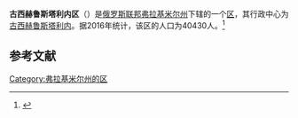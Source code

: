 {{Infobox Settlement
| official_name = 古西赫鲁斯塔利内区
| native_name = Гусь-Хрустальный район
| image_flag =  Flag of Gus-Khrustalny rayon (Vladimirskaya oblast).png 
| image_shield =  Coat of Arms of Gus-hrustalny rayon.gif 
| image_map =  Location of Gus-Khrustalny District (Vladimir Oblast).svg 
| settlement_type = [[区_(苏联)|区]]
| subdivision_type = [[国家|国家]]
| subdivision_type1 = [[州_(俄罗斯)|州]]
| subdivision_name = {{RUS}}
| subdivision_name1 = [[弗拉基米尔州|弗拉基米尔州]]
| seat_type = 行政中心
| seat = [[古西赫鲁斯塔利内|古西赫鲁斯塔利内]]
| population_as_of=2016
| population_footnotes = <ref name=stat />
| population_total = 40430
| timezone = [[莫斯科时间|MSK]]
| utc_offset = +3
}}
'''古西赫鲁斯塔利内区'''（{{lang-ru|Гусь-Хрустальный район}}）是[[俄罗斯联邦|俄罗斯联邦]][[弗拉基米尔州|弗拉基米尔州]]下辖的一个[[区_(苏联)|区]]，其行政中心为[[古西赫鲁斯塔利内|古西赫鲁斯塔利内]]。据2016年统计，该区的人口为40430人。<ref name=stat>{{cite web | url = http://www.gks.ru/free_doc/doc_2016/bul_dr/mun_obr2016.rar | title = Численность населения Российской Федерации по муниципальным образованиям на 1 января 2016 года | language = ru | accessdate = 2016-12-17 | archive-date = 2019-05-13 | archive-url = https://web.archive.org/web/20190513150350/http://www.gks.ru/free_doc/doc_2016/bul_dr/mun_obr2016.rar | dead-url = no }}</ref>

== 参考文献 ==
{{reflist}}

{{Russia-stub}}

[[Category:弗拉基米尔州的区|Category:弗拉基米尔州的区]]